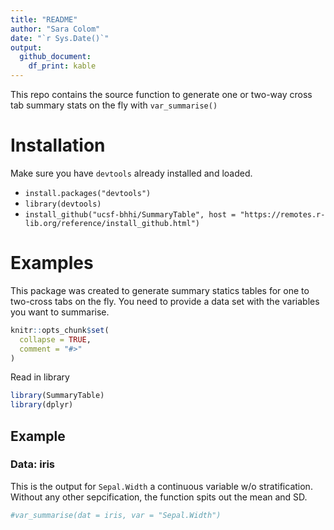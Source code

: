 ```yaml
---
title: "README"
author: "Sara Colom"
date: "`r Sys.Date()`"
output: 
  github_document:
    df_print: kable
---
```


This repo contains the source function to generate one or two-way cross tab summary stats on the fly with `var_summarise()`

# Installation

Make sure you have `devtools` already installed and loaded.

  - `install.packages("devtools")`
  - `library(devtools)`
  - `install_github("ucsf-bhhi/SummaryTable", host = "https://remotes.r-lib.org/reference/install_github.html")`


# Examples


This package was created to generate summary statics tables for one to two-cross tabs on the fly. You need to provide a data set with the variables you want to summarise.

```r
knitr::opts_chunk$set(
  collapse = TRUE,
  comment = "#>"
)
```

Read in library

```r
library(SummaryTable)
library(dplyr)
```


## Example

### Data: iris

This is the output for `Sepal.Width` a continuous variable w/o stratification. Without any other sepcification, the function spits out the mean and SD.

```r
#var_summarise(dat = iris, var = "Sepal.Width")
```

